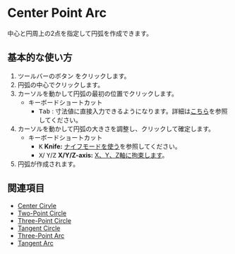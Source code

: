 
# Center Point Arc

<Reference shortcut='' command='Center Point Arc' button='ツールバー' buttonIcon='button-center-point-arc'/>

中心と円周上の2点を指定して円弧を作成できます。

## 基本的な使い方

1. ツールバーのボタン <ButtonIcon type="button-center-point-arc" /> をクリックします。
2. 円弧の中心でクリックします。
3. カーソルを動かして円弧の最初の位置でクリックします。
   - <Kst>キーボードショートカット</Kst>
      - <kbd>Tab</kbd> : 寸法値に直接入力できるようになります。詳細は[こちら](/tool/sketching-essentials#specify-dimensions-numerically)を参照してください。
4. カーソルを動かして円弧の大きさを調整し、クリックして確定します。
   - <Kst>キーボードショートカット</Kst>
      - <kbd>K</kbd> **Knife:** [ナイフモードを使う](/tool/sketching-essentials#use-knife-mode)を参照してください。
      - <kbd>X</kbd>/ <kbd>Y</kbd>/<kbd>Z</kbd> **X/Y/Z-axis:** [X、Y、Z軸に拘束します](/tool/sketching-essentials#constrain-to-an-axis)。
5. 円弧が作成されます。

<VideoPlayer fileName="center-point-arc"/>

## 関連項目
- [Center Cirvle](center-circle)
- [Two-Point Circle](two-point-circle)
- [Three-Point Circle](three-point-circle)
- [Tangent Circle](tangent-circle)
- [Three-Point Arc](three-point-arc)
- [Tangent Arc](tangent-arc)



